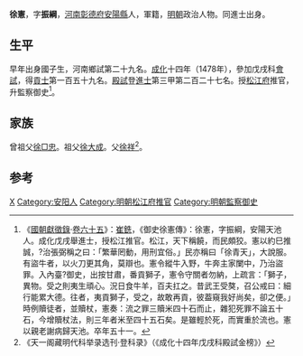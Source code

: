 {{Otheruses|other=名为徐宪的其他人物|徐宪}}

'''徐憲'''，字'''振綱'''，[[河南|河南]][[彰德府|彰德府]][[安陽縣|安陽縣]]人，軍籍，[[明朝|明朝]]政治人物。同進士出身。

== 生平 ==
早年出身國子生，河南鄉試第二十九名。[[成化|成化]]十四年（1478年），參加戊戌科[[會試|會試]]，得[[貢士|貢士]]第一百五十九名。[[殿試|殿試]]登[[進士|進士]]第三甲第二百二十七名。授[[松江府|松江府]]推官，升監察御史<ref name="mzm">《[[國朝獻徵錄|國朝獻徵錄]]·[[s:國朝獻徵錄/卷之六十五|卷六十五]]》：[[崔銑|崔銑]]，《御史徐憲傳》：徐憲，字振綱，安陽天池人。成化戊戌舉進士，授松江推官。松江，天下稱饒，而民頗狡。憲以約巳推誠，?治張弼稱之曰：「繁華罔動，用刑宜俗。」民亦稱曰「徐青天」，大說服。有盜牛者，以火刀更其角，莫辯也。憲令縱牛入野，牛奔主家闌中，乃治盜罪。入內臺?御史，出按甘肅，番貢獅子，憲令守關者勿納，上疏言：「獅子，異物。受之則夷生頑心。況日食牛羊，百夫扛之。昔武王受獒，召公戒曰：細行能累大德。往者，夷貢獅子，受之，故敢再貢，彼葢窺我好尚矣，卻之便。」時例贖徒者，並贖杖，憲奏：流之罪三贖米四十石而止，雜犯死罪不論五十石，今增贖杖法，則三年者米至四十五石矣。是雖輕於死，而實重於流也。憲以親老謝病歸天池。卒年五十一。</ref>。

==家族==
曾祖父[[徐□忠|徐□忠]]。祖父[[徐大成|徐大成]]。父[[徐祥|徐祥]]<ref>《天一阁藏明代科举录选刊·登科录》（《成化十四年戊戌科殿試金榜》）</ref>。

==参考==
{{reflist}}

{{成化十四年戊戌科殿試金榜}}

{{Authority control}}

{{DEFAULTSORT:Xu徐}}
[[Category:徐姓|X]]
[[Category:安阳人|Category:安阳人]]
[[Category:明朝松江府推官|Category:明朝松江府推官]]
[[Category:明朝監察御史|Category:明朝監察御史]]


{{明朝人物小作品}}